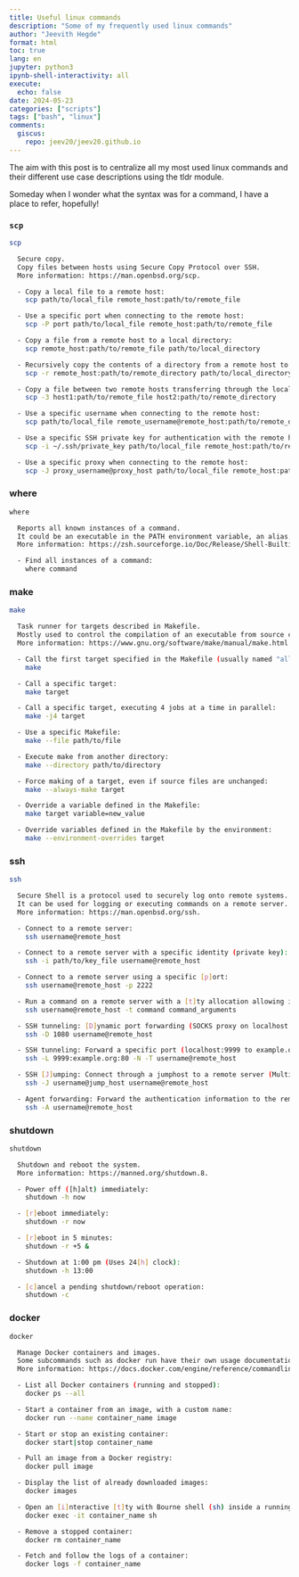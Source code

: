 ```yaml
---
title: Useful linux commands
description: "Some of my frequently used linux commands"
author: "Jeevith Hegde"
format: html
toc: true
lang: en
jupyter: python3
ipynb-shell-interactivity: all
execute:
  echo: false
date: 2024-05-23
categories: ["scripts"]
tags: ["bash", "linux"]
comments:
  giscus:
    repo: jeev20/jeev20.github.io
---
```




The aim with this post is to centralize all my most used linux commands and their different use case descriptions using the tldr module.  

Someday when I wonder what the syntax was for a command, I have a place to refer, hopefully! 

### `scp`
```.bash
scp

  Secure copy.
  Copy files between hosts using Secure Copy Protocol over SSH.
  More information: https://man.openbsd.org/scp.

  - Copy a local file to a remote host:
    scp path/to/local_file remote_host:path/to/remote_file

  - Use a specific port when connecting to the remote host:
    scp -P port path/to/local_file remote_host:path/to/remote_file

  - Copy a file from a remote host to a local directory:
    scp remote_host:path/to/remote_file path/to/local_directory

  - Recursively copy the contents of a directory from a remote host to a local directory:
    scp -r remote_host:path/to/remote_directory path/to/local_directory

  - Copy a file between two remote hosts transferring through the local host:
    scp -3 host1:path/to/remote_file host2:path/to/remote_directory

  - Use a specific username when connecting to the remote host:
    scp path/to/local_file remote_username@remote_host:path/to/remote_directory

  - Use a specific SSH private key for authentication with the remote host:
    scp -i ~/.ssh/private_key path/to/local_file remote_host:path/to/remote_file

  - Use a specific proxy when connecting to the remote host:
    scp -J proxy_username@proxy_host path/to/local_file remote_host:path/to/remote_file

```

### where 
```.bash
where

  Reports all known instances of a command.
  It could be an executable in the PATH environment variable, an alias, or a shell builtin.
  More information: https://zsh.sourceforge.io/Doc/Release/Shell-Builtin-Commands.html.

  - Find all instances of a command:
    where command

```


### make
```.bash
make

  Task runner for targets described in Makefile.
  Mostly used to control the compilation of an executable from source code.
  More information: https://www.gnu.org/software/make/manual/make.html.

  - Call the first target specified in the Makefile (usually named "all"):
    make

  - Call a specific target:
    make target

  - Call a specific target, executing 4 jobs at a time in parallel:
    make -j4 target

  - Use a specific Makefile:
    make --file path/to/file

  - Execute make from another directory:
    make --directory path/to/directory

  - Force making of a target, even if source files are unchanged:
    make --always-make target

  - Override a variable defined in the Makefile:
    make target variable=new_value

  - Override variables defined in the Makefile by the environment:
    make --environment-overrides target

```
### ssh
```.bash
ssh

  Secure Shell is a protocol used to securely log onto remote systems.
  It can be used for logging or executing commands on a remote server.
  More information: https://man.openbsd.org/ssh.

  - Connect to a remote server:
    ssh username@remote_host

  - Connect to a remote server with a specific identity (private key):
    ssh -i path/to/key_file username@remote_host

  - Connect to a remote server using a specific [p]ort:
    ssh username@remote_host -p 2222

  - Run a command on a remote server with a [t]ty allocation allowing interaction with the remote command:
    ssh username@remote_host -t command command_arguments

  - SSH tunneling: [D]ynamic port forwarding (SOCKS proxy on localhost:1080):
    ssh -D 1080 username@remote_host

  - SSH tunneling: Forward a specific port (localhost:9999 to example.org:80) along with disabling pseudo-[T]ty allocation and executio[N] of remote commands:
    ssh -L 9999:example.org:80 -N -T username@remote_host

  - SSH [J]umping: Connect through a jumphost to a remote server (Multiple jump hops may be specified separated by comma characters):
    ssh -J username@jump_host username@remote_host

  - Agent forwarding: Forward the authentication information to the remote machine (see man ssh_config for available options):
    ssh -A username@remote_host
```

### shutdown
```.bash
shutdown

  Shutdown and reboot the system.
  More information: https://manned.org/shutdown.8.

  - Power off ([h]alt) immediately:
    shutdown -h now

  - [r]eboot immediately:
    shutdown -r now

  - [r]eboot in 5 minutes:
    shutdown -r +5 &

  - Shutdown at 1:00 pm (Uses 24[h] clock):
    shutdown -h 13:00

  - [c]ancel a pending shutdown/reboot operation:
    shutdown -c
```

### docker
```.bash
docker

  Manage Docker containers and images.
  Some subcommands such as docker run have their own usage documentation.
  More information: https://docs.docker.com/engine/reference/commandline/cli/.

  - List all Docker containers (running and stopped):
    docker ps --all

  - Start a container from an image, with a custom name:
    docker run --name container_name image

  - Start or stop an existing container:
    docker start|stop container_name

  - Pull an image from a Docker registry:
    docker pull image

  - Display the list of already downloaded images:
    docker images

  - Open an [i]nteractive [t]ty with Bourne shell (sh) inside a running container:
    docker exec -it container_name sh

  - Remove a stopped container:
    docker rm container_name

  - Fetch and follow the logs of a container:
    docker logs -f container_name
```